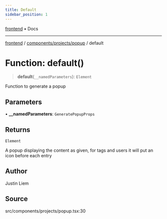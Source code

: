 ```yaml
---
title: Default
sidebar_position: 1
---
```


[frontend](../../../..) • Docs

***

[frontend](../../../..) / [components/projects/popup](..) / default

# Function: default()

> **default**(`__namedParameters`): `Element`

Function to generate a popup

## Parameters

• **\_\_namedParameters**: `GeneratePopupProps`

## Returns

`Element`

A popup displaying the content as given, for tags and users it will put an icon before each entry

## Author

Justin Liem

## Source

src/components/projects/popup.tsx:30

